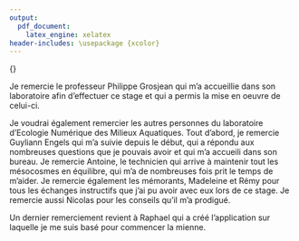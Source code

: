 ```yaml
---
output: 
  pdf_document:
    latex_engine: xelatex
header-includes: \usepackage {xcolor}
---
```


\textcolor{white}{.}


\Huge 
{\bf Remerciements}
\vspace{1 cm}


\normalsize
Je remercie le professeur Philippe Grosjean qui m'a accueillie dans son laboratoire afin d'effectuer ce stage et qui a permis la mise en oeuvre de celui-ci.

Je voudrai également remercier les autres personnes du laboratoire d'Ecologie Numérique des Milieux Aquatiques. Tout d'abord, je remercie Guyliann Engels qui m'a suivie depuis le début, qui a répondu aux nombreuses questions que je pouvais avoir et qui m'a accueili dans son bureau. Je remercie Antoine, le technicien qui arrive à maintenir tout les mésocosmes en équilibre, qui m'a de nombreuses fois prit le temps de m'aider. Je remercie également les mémorants, Madeleine et Rémy pour tous les échanges instructifs que j'ai pu avoir avec eux lors de ce stage. Je remercie aussi Nicolas pour les conseils qu'il m'a prodigué. 

Un dernier remerciement revient à Raphael qui a créé l'application sur laquelle je me suis basé pour commencer la mienne.
\vfill
\null
\newpage
